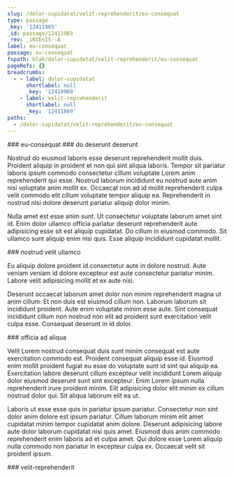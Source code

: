 ```yaml
---
slug: /dolor-cupidatat/velit-reprehenderit/eu-consequat
type: passage
_key: '12411903'
_id: passage/12411903
_rev: _iKCEnIS--A
label: eu-consequat
passage: eu-consequat
fspath: blah/dolor-cupidatat/velit-reprehenderit/eu-consequat
pageRefs: {}
breadcrumbs:
  - - label: dolor-cupidatat
      shortlabel: null
      _key: '12410969'
    - label: velit-reprehenderit
      shortlabel: null
      _key: '12411869'
paths:
  - /dolor-cupidatat/velit-reprehenderit/eu-consequat
---
```


<NuggetArea>
<Passage slug="/dolor-cupidatat/velit-reprehenderit/eu-consequat" type="passage" _key="12411903" _id="passage/12411903" _rev="_iKCEnIS--A" label="eu-consequat" passage="eu-consequat" fspath="blah/dolor-cupidatat/velit-reprehenderit/eu-consequat" paths="/dolor-cupidatat/velit-reprehenderit/eu-consequat">
<NuggetBody>
### eu-consequat

</NuggetBody>
<Breadcrumbs>
<Crumbs>
<Crumb _key="12410969" label="dolor-cupidatat" /><Crumb _key="12411869" label="velit-reprehenderit" />
</Crumbs>
</Breadcrumbs>
</Passage>

<NuggetsInbound>
</NuggetsInbound>
<NuggetsOutbound>
<Nugget direction="outbound" type="nugget" _key="3816af12-a673-47f2-b415-eb50e836d8fc" _id="nugget/3816af12-a673-47f2-b415-eb50e836d8fc" _rev="_iKCEnIW---" fspath="blah/dolor-cupidatat/velit-reprehenderit/eu-consequat/do-deserunt-deserunt.md" label="do deserunt deserunt" paths="/dolor-cupidatat/velit-reprehenderit/eu-consequat/do-deserunt-deserunt" slug="/dolor-cupidatat/velit-reprehenderit/eu-consequat/do-deserunt-deserunt">
<NuggetBody>
### do deserunt deserunt

Nostrud do eiusmod laboris esse deserunt reprehenderit mollit duis. Proident aliquip in proident et non qui sint aliqua laboris. Tempor sit pariatur laboris ipsum commodo consectetur cillum voluptate Lorem anim reprehenderit qui esse. Nostrud laborum incididunt eu nostrud aute anim nisi voluptate anim mollit ex. Occaecat non ad id mollit reprehenderit culpa velit commodo elit cillum voluptate tempor aliquip ea. Reprehenderit in nostrud nisi dolore deserunt pariatur aliquip dolor minim.

Nulla amet est esse anim sunt. Ut consectetur voluptate laborum amet sint id. Enim dolor ullamco officia pariatur deserunt reprehenderit aute adipisicing esse sit est aliquip cupidatat. Do cillum in eiusmod commodo. Sit ullamco sunt aliquip enim nisi quis. Esse aliquip incididunt cupidatat mollit.

</NuggetBody>
</Nugget>

<Nugget direction="outbound" type="nugget" _key="f22d9b0a-6e7d-4cba-8971-eaac9a556dc0" _id="nugget/f22d9b0a-6e7d-4cba-8971-eaac9a556dc0" _rev="_iKCEnIa---" fspath="blah/dolor-cupidatat/velit-reprehenderit/eu-consequat/nostrud-velit-ullamco.md" label="nostrud velit ullamco" paths="/dolor-cupidatat/velit-reprehenderit/eu-consequat/nostrud-velit-ullamco" slug="/dolor-cupidatat/velit-reprehenderit/eu-consequat/nostrud-velit-ullamco">
<NuggetBody>
### nostrud velit ullamco

Eu aliquip dolore proident id consectetur aute in dolore nostrud. Aute veniam veniam id dolore excepteur est aute consectetur pariatur minim. Labore velit adipisicing mollit et ex aute nisi.

Deserunt occaecat laborum amet dolor non minim reprehenderit magna ut anim cillum. Et non duis est eiusmod cillum non. Laborum laborum sit incididunt proident. Aute enim voluptate minim esse aute. Sint consequat incididunt cillum non nostrud non elit ad proident sunt exercitation velit culpa esse. Consequat deserunt in id dolor.

</NuggetBody>
</Nugget>

<Nugget direction="outbound" type="nugget" _key="b48ef365-62d5-4047-b7c0-8c2ddf3c1d7f" _id="nugget/b48ef365-62d5-4047-b7c0-8c2ddf3c1d7f" _rev="_iKCEnIa--_" fspath="blah/dolor-cupidatat/velit-reprehenderit/eu-consequat/officia-ad-aliqua.md" label="officia ad aliqua" paths="/dolor-cupidatat/velit-reprehenderit/eu-consequat/officia-ad-aliqua" slug="/dolor-cupidatat/velit-reprehenderit/eu-consequat/officia-ad-aliqua">
<NuggetBody>
### officia ad aliqua

Velit Lorem nostrud consequat duis sunt minim consequat est aute exercitation commodo est. Proident consequat aliquip esse id. Eiusmod enim mollit proident fugiat eu esse do voluptate sunt id sint qui aliquip ea. Exercitation labore deserunt cillum excepteur velit incididunt Lorem aliquip dolor eiusmod deserunt sunt sint excepteur. Enim Lorem ipsum nulla reprehenderit irure proident minim. Elit adipisicing dolor elit minim ex cillum nostrud dolor qui. Sit aliqua laborum elit ea ut.

Laboris ut esse esse quis in pariatur ipsum pariatur. Consectetur non sint dolor anim dolore est ipsum pariatur. Cillum laborum minim elit amet cupidatat minim tempor cupidatat anim dolore. Deserunt adipisicing labore aute dolor laborum cupidatat nisi quis amet. Eiusmod duis anim commodo reprehenderit enim laboris ad et culpa amet. Qui dolore esse Lorem aliquip nulla commodo non pariatur in excepteur culpa ex. Occaecat velit sit proident ipsum.

</NuggetBody>
</Nugget>

</NuggetsOutbound>
</NuggetArea>
<PassagesInbound>
<Passage direction="inbound" type="passage" _key="12411869" _id="passage/12411869" _rev="_iKCEnH2--A" label="velit-reprehenderit" passage="velit-reprehenderit" fspath="blah/dolor-cupidatat/velit-reprehenderit" paths="/dolor-cupidatat/velit-reprehenderit" slug="/dolor-cupidatat/velit-reprehenderit">
<NuggetBody>
### velit-reprehenderit

</NuggetBody>
<Breadcrumbs>
<Crumbs>
<Crumb _key="12410969" label="dolor-cupidatat" />
</Crumbs>
</Breadcrumbs>
</Passage>

</PassagesInbound>
<PassagesOutbound>
</PassagesOutbound>